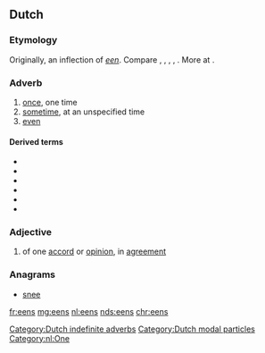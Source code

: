 ==Dutch==

===Etymology===
Originally, an inflection of ''[[een]]''. Compare {{etyl|ofs|-}} {{term|enes|lang=ofs}}, {{term|ens||once|lang=ofs}}, {{etyl|osx|-}} {{term|ēnes|lang=osx}}, {{term|eines||once|tr={{etyl|gml|-}} {{term|einest|lang=gml}}, {{term|ēns|lang=gml}}, {{term|ins|lang=gml}}|lang=osx}}, {{etyl|goh|-}} {{term|einēst||once|tr={{etyl|gmh|-}} {{term|einest|lang=gmh}}, {{term|einst|lang=gmh}}|lang=goh}}. More at {{l|en|once}}.

===Adverb===
{{nl-adv}}

# [[once]], one time
# [[sometime]], at an unspecified time
# [[even]]

====Derived terms====
{{top4}}
* {{l|nl|ineens}}
* {{l|nl|niet eens}}
* {{l|nl|nog eens}}
* {{l|nl|nog wel eens}}
* {{l|nl|opeens}}
* {{l|nl|wel eens}}
{{bottom}}

===Adjective===
{{nl-adj|pred}}

# of one [[accord]] or [[opinion]], in [[agreement]]

===Anagrams===
* [[snee#Dutch|snee]]

[[Category:Dutch indefinite adverbs]]
[[Category:Dutch modal particles]]
[[Category:nl:One]]

[[fr:eens]]
[[mg:eens]]
[[nl:eens]]
[[nds:eens]]
[[chr:eens]]